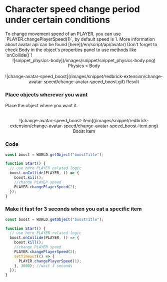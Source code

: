
# Character speed change period under certain conditions

<Callout type="info">
  To change movement speed of an PLAYER, you can use
  `PLAYER.changePlayerSpeed(1)`, by default speed is 1. More information about
  avatar api can be found [here](/en/script/api/avatar)
</Callout>
<Callout type="error" icon="‼️">
  Don't forget to check Body in the object's properties panel to use methods
  like `onCollide()`!
  <center>![snippet_physics-body](/images/snippet/snippet_physics-body.png) Physics > Body</center>
</Callout>
<br />
<center>![change-avatar-speed_boost](/images/snippet/redbrick-extension/change-avatar-speed/change-avatar-speed_boost.gif) Result </center>

<Steps>

### Place objects wherever you want

Place the object where you want it.

<br />
<center>![change-avatar-speed_boost-item](/images/snippet/redbrick-extension/change-avatar-speed/change-avatar-speed_boost-item.png) Boost Item</center>

### Code

```js showLineNumbers copy filename="BoostItem"
const boost = WORLD.getObject("boostTitle");

function Start() {
  // use here PLAYER related logic
  boost.onCollide(PLAYER, () => {
    boost.kill();
    //change PLAYER speed
    PLAYER.changePlayerSpeed(2);
  });
}
```

### Make it fast for 3 seconds when you eat a specific item

```js showLineNumbers copy filename="BoostItem"
const boost = WORLD.getObject("boostTitle");

function Start() {
  // use here PLAYER related logic
  boost.onCollide(PLAYER, () => {
    boost.kill();
    //change PLAYER speed
    PLAYER.changePlayerSpeed(2);
    setTimeout(() => {
      PLAYER.changePlayerSpeed(1);
    }, 3000); //wait 3 seconds
  });
}
```

</Steps>
